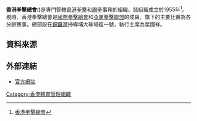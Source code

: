 {{Infobox Organization
|name = 香港拳擊總會<br>Hong Kong Boxing Association
|image_border =
|size =
|caption = 
|motto =
|type = 體育組織
|formation = 1955年
|headquarters = {{flagicon|HKG}} 銅鑼灣掃桿埔大球場徑一號[[奧運大樓|奧運大樓]]1022室
|membership = 
|leader_title = 執行主席
|leader_name =葉國祥
|website = [http://www.hkboxing.org.hk/ 香港拳擊總會]
}}

'''香港拳擊總會'''({{lang|en|Hong Kong Boxing Association}})是專門管轄[[香港|香港]][[拳擊|拳擊]]和[[踢拳|踢拳]]事務的組織。該組織成立於1955年<ref>[http://www.hkboxing.org.hk/ 香港拳擊總會]</ref>。現時，香港拳擊總會是[[國際拳擊總會|國際拳擊總會]]和[[亞運拳擊聯盟|亞運拳擊聯盟]]的成員，旗下的主要比賽為各分齡賽事。總部設在[[銅鑼灣|銅鑼灣]]掃桿埔大球場徑一號，執行主席為葉國祥。

== 資料來源 ==
{{reflist}}

==外部連結==
* [http://www.hkboxing.org.hk/ 官方網站]

{{香港體育總會}}

[[Category:香港體育管理組織|Category:香港體育管理組織]]